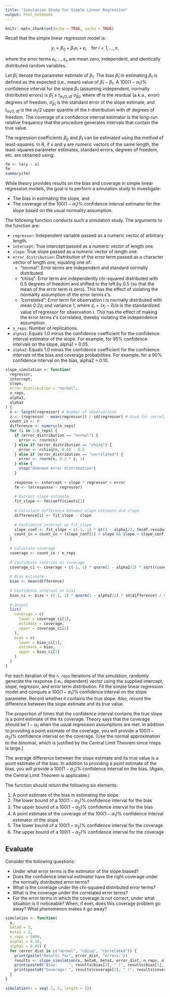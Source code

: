 ```yaml
---
title: "Simulation Study for Simple Linear Regression"
output: html_notebook
---
```


```r
knitr::opts_chunk$set(echo = TRUE, cache = TRUE)
```

Recall that the simple linear regression model is:

$$
y_i = \beta_0 + \beta_1 x_i + \epsilon_i \quad \text{for} ~ i=1,\ldots,n,
$$

where the error terms $\epsilon_1,\ldots,\epsilon_n$ are mean zero, independent, 
and identically distributed random variables.

Let $\hat{\beta}_1$ denote the parameter estimate of $\beta_1$. The bias
$\hat{\beta}_1$ in estimating $\beta_1$ is defined as the expected (i.e., mean)
value of $\hat{\beta}_1 - \beta_1$. A $100(1-\alpha_1)$% confidence interval for
the slope $\beta_1$ (assuming independent, normally distributed errors) is 
$\hat{\beta}_1 \pm t_{\alpha_1/2,\text{df}} ~ \hat{\sigma}_{\hat{\beta}_1}$, 
where $\text{df}$ is
the residual (a.k.a., error) degrees of freedom, $\hat{\sigma}_{\hat{\beta}_1}$
is the standard error of the slope estimate, and $t_{\alpha_1/2,df}$ is the
$\alpha_1/2$ upper quantile of the $t$-distribution with $\text{df}$ degrees of freedom.
The coverage of a confidence interval estimator is the long-run relative
frequency that the procedure generates intervals that contain the true value.

The regression coefficients $\beta_0$ and $\beta_1$ can be estimated using the method of least-squares. In R, if x and y are numeric vectors of the same length, the least-squares parameter estimates, standard errors, degrees of freedom, etc. are obtained using: 

```r
fm <- lm(y ~ x)
fm
summary(fm)
```

While theory provides results on the bias and coverage in simple linear regression models, the goal is to perform a simulation study to investigate:

+ The bias in estimating the slope, and
+ The coverage of the $100(1-\alpha_1)$% confidence interval estimator for the slope based on the usual normality assumption. 

The following function conducts such a simulation study. The arguments to the function are:

+ `regressor`: Independent variable passed as a numeric vector of arbitrary length.
+ `intercept`: True intercept passed as a numeric vector of length one.
+ `slope`: True slope passed as a numeric vector of length one.
+ `error_distribution`: Distribution of the error term passed as a character vector of length one, equaling one of:
    + "normal": Error terms are independent and standard normally distributed.
    + "chisq": Error term are independently chi-squared distributed with 0.5 degrees of freedom and shifted to the left by 0.5 (so that the mean of the error term is zero).  This has the effect of violating the normality assumption of the error terms $\epsilon$'s.
    + "correlated": Error term for observation i is normally distributed with mean $0.2 z_i$ and variance 1, where $z_i = (x_i-\bar{x})/s$ is the standardized value of regressor for observation i.  This has the effect of making the error terms $\epsilon$'s correlated, thereby violating the independence assumption.
+ `n_reps`: Number of replications.
+ `alpha1`: Equals 1.0 minus the confidence coefficient for the confidence interval estimator of the slope. For example, for 95% confidence intervals on the slope, alpha1 = 0.05.
+ `alpha2`: Equals 1.0 minus the confidence coefficient for the confidence intervals of the bias and coverage probabilities. For example, for a 90% confidence interval on the bias, alpha2 = 0.10.

```r
slope_simulation <- function(
  regressor,
  intercept,
  slope,
  error_distribution = "normal",
  n_reps,
  alpha1,
  alpha2
) {
  n <- length(regressor) # Number of observatiosn
  z <- (regressor - mean(regressor)) / sd(regressor) # Used for correlated errors
  count_in <- 0
  difference <- numeric(n_reps)
  for (i in 1:n_reps) {
    if (error_distribution == "normal") {
      error <- rnorm(n)
    } else if (error_distribution == "chisq") {
      error <- rchisq(n, 0.5) - 0.5
    } else if (error_distribution == "correlated") {
      error <- rnorm(n, 0.2 * z, 1)
    } else {
      stop("Unknown error distribution")
    }
    
    response <- intercept + slope * regressor + error
    fm <- lm(response ~ regressor)
    
    # Extract slope estimate
    fit_slope <- fm$coefficients[2]
    
    # Calculate difference between slope estimate and slope
    difference[i] <- fit_slope - slope
    
    # Confidence interval on fit_slope
    slope_conf <- fit_slope + c(-1, 1) * qt(1 - alpha1/2, fm$df.residual) * summary(fm)$coefficients[2, "Std. Error"]
    count_in = count_in + (slope_conf[1] < slope && slope < slope_conf[2])
  }
  
  # Calculate coverage
  coverage <- count_in / n_reps
  
  # Confidence interval on coverage
  coverage_ci <- coverage + c(-1, 1) * qnorm(1 - alpha2/2) * sqrt((coverage  * (1 - coverage))/n_reps)
  
  # Bias estimate
  bias <- mean(difference)
  
  # Confidence interval on bias
  bias_ci <- bias + c(-1, 1) * qnorm(1 - alpha2/2) * sd(difference) / sqrt(n_reps)
  
  # Output
  list(
    coverage = c(
      lower = coverage_ci[1],
      estimate = coverage,
      upper = coverage_ci[2]
    ),
    bias = c(
      lower = bias_ci[1],
      estimate = bias,
      upper = bias_ci[2]
    )
  )
}
```

For each iteration of the `n_reps` iterations of the simulation, randomly generate the response (i.e., dependent) vector using the supplied intercept, slope, regressor, and error term distribution. Fit the simple linear regression model and compute a $100(1-\alpha_1)$% confidence interval on the slope parameter. Record whether it contains the true slope. Also, record the difference between the slope estimate and its true value.

The proportion of times that the confidence interval contains the true slope is a point estimate of the its coverage. Theory says that the coverage should be $1-\alpha_1$ when the usual regression assumptions are met. In addition to providing a point estimate of the coverage, you will provide a $100(1-\alpha_2)$% confidence interval on the coverage. (Use the normal approximation to the binomial, which is justified by the Central Limit Theorem since nreps is large.)

The average difference between the slope estimate and its true value is a point estimate of the bias. In addition to providing a point estimate of the bias, you will provide a $100(1-\alpha_2)$% confidence interval on the bias. (Again, the Central Limit Theorem is applicable.)

The function should return the following six elements:

1. A point estimate of the bias in estimating the slope
2. The lower bound of a $100(1-\alpha_2)$% confidence interval for the bias
3. The upper bound of a $100(1-\alpha_2)$% confidence interval for the bias
4. A point estimate of the coverage of the $100(1-\alpha_1)$% confidence interval estimator of the slope
5. The lower bound of a $100(1-\alpha_2)$% confidence interval for the coverage
6. The upper bound of a $100(1-\alpha_2)$% confidence interval for the coverage

## Evaluate
Consider the following questions:

+ Under what error terms is the estimator of the slope biased?
+ Does the confidence interval estimator have the right coverage under the normally distributed error terms?
+ What is the coverage under the chi-squared distributed error terms?
+ What is the coverage under the correlated error terms?
+ For the error terms in which the coverage is not correct, under what situation is it noticeable? When, if ever, does this coverage problem go away? What phenomenon makes it go away? 

```r
simulation <- function(
  x, 
  beta0 = 3, 
  beta1 = 2, 
  n_reps = 5000, 
  alpha1 = 0.10, 
  alpha2 = 0.05) {
  for (error_dist in c("normal", "chisq", "correlated")) {
    print(paste("Results for", error_dist, "errors:"))
    results <- slope_simulation(x, beta0, beta1, error_dist, n_reps, alpha1, alpha2)
    print(paste0("Bias:     ", results$bias[2], " (", results$bias[1], ", ", results$bias[3], ")"))
    print(paste0("Coverage: ", results$coverage[2], " (", results$coverage[1], ", ", results$coverage[3], ")"))
  }
}

simulation(x = seq(-2, 2, length = 5))
```



